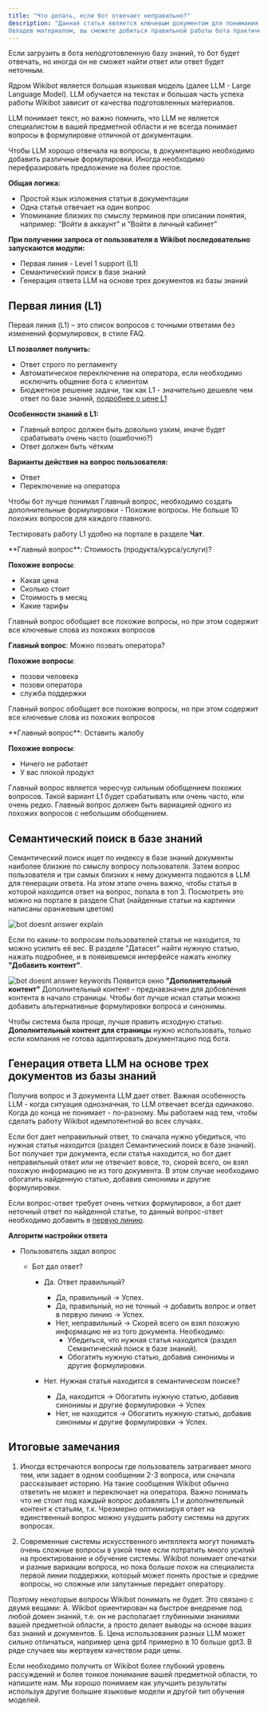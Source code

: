 ---
title: "Что делать, если бот отвечает неправильно?"
description: "Данная статья является ключевым документом для понимания работы и тонкой настройке Wikibot. 
Овладев материалом, вы сможете добиться правильной работы бота практически в любых случаях."
---

Если загрузить в бота неподготовленную базу знаний, то бот будет отвечать, но иногда он не сможет найти ответ или ответ будет неточным.

Ядром Wikibot является большая языковая модель (далее LLM - Large Language Model).
LLM обучается на текстах и большая часть успеха работы Wikibot зависит от качества подготовленных материалов.

LLM понимает текст, но важно помнить, что LLM не является специалистом в вашей предметной области и не всегда понимает вопросы в формулировке отличной от документации.

Чтобы LLM хорошо отвечала на вопросы, в документацию необходимо добавить различные формулировки. Иногда необходимо перефразировать предложение на более простоe.

**Общая логика:**

- Простой язык изложения статьи в документации
- Одна статья отвечает на один вопрос
- Упоминание близких по смыслу терминов при описании понятия, например: “Войти в аккаунт” и “Войти в личный кабинет”

**При получении запроса от пользователя в Wikibot последовательно запускаются модули:**

- Первая линия - Level 1 support (L1)
- Семантический поиск в базе знаний
- Генерация ответа LLM на основе трех документов из базы знаний

## Первая линия (L1)

Первая линия (L1) – это список вопросов с точными ответами без изменений формулировок, в стиле FAQ.

**L1 позволяет получить:**

- Ответ строго по регламенту
- Автоматическое переключение на оператора, если необходимо исключить общение бота с клиентом
- Бюджетное решение задачи, так как L1 - значительно дешевле чем ответ по базе знаний, [подробнее о цене L1](https://Wikibot.pro/pricing)

**Особенности знаний в L1:**

- Главный вопрос должен быть довольно узким, иначе будет срабатывать очень часто (ошибочно?)
- Ответ должен быть чётким

**Варианты действия на вопрос пользователя:**

- Ответ
- Переключение на оператора

<Tip>
  Чтобы бот лучше понимал Главный вопрос, необходимо создать дополнительные
  формулировки - Похожие вопросы. Не больше 10 похожих вопросов для каждого
  главного.
</Tip>

Тестировать работу L1 удобно на портале в разделе **Чат**.

<Accordion title="Хороший пример L1">
  **Главный вопрос**:	Стоимость (продукта/курса/услуги)?

**Похожие вопросы**:

- Какая цена
- Сколько стоит
- Стоимость в месяц
- Какие тарифы

<Note>
  Главный вопрос обобщает все похожие вопросы, но при этом содержит все ключевые
  слова из похожих вопросов
</Note>

**Главный вопрос**: Можно позвать оператора?

**Похожие вопросы**:

- позови человека
- позови оператора
- служба поддержки

<Note>Главный вопрос обобщает все похожие вопросы, но при этом содержит все ключевые слова из похожих вопросов</Note>
</Accordion>

<Accordion title="Плохой пример L1">
**Главный вопрос**: Оставить жалобу

**Похожие вопросы**:

- Ничего не работает
- У вас плохой продукт

<Note>Главный вопрос является чересчур сильным обобщением похожих вопросов. Такой вариант L1 будет срабатывать или очень часто, или очень редко. 
Главный вопрос должен быть вариацией одного из похожих вопросов с небольшим обобщением.</Note>
</Accordion>

## Семантический поиск в базе знаний

Семантический поиск ищет по индексу в базе знаний документы наиболее близкие по смыслу вопросу пользователя.
Затем вопрос пользователя и три самых близких к нему документа подаются в LLM для генерации ответа.
На этом этапе очень важно, чтобы статья в которой находится ответ на вопрос, попала в топ 3.
Посмотреть это можно на портале в разделе Chat (найденные статьи на картинки написаны оранжевым цветом)

<img
  src="/images/guides-bot-doesnt-answer-explain.jpg"
  alt="bot doesnt answer explain"
/>

Если по каким-то вопросам пользователей статья не находится, то можно усилить её вес.
В разделе "Датасет" найти нужную статью, нажать подробнее, и в появившемся интерфейсе нажать кнопку **"Добавить контент"**.

<img
  src="/images/guides-bot-doesnt-answer-keywords.jpg"
  alt="bot doesnt answer keywords"
/>
Появится окно  **"Дополнительный контент"**
Дополнительный контент - преднавзначен для добовления контента в начало страницы. 
Чтобы бот лучше искал статьи можно добавить альтернативные формулировки вопроса и синонимы.

Чтобы система была проще, лучше править исходную статью. **Дополнительный контент для страницы** нужно использовать, только если компания не готова адаптировать документацию под бота.

## Генерация ответа LLM на основе трех документов из базы знаний

Получив вопрос и 3 документа LLM дает ответ.
Важная особенность LLM - когда ситуация однозначная, то LLM отвечает всегда одинаково. Когда до конца не понимает - по-разному.
Мы работаем над тем, чтобы сделать работу Wikibot идемпотентной во всех случаях.

Если бот дает неправильный ответ, то сначала нужно убедиться, что нужная статья находится (раздел Семантический поиск в базе знаний).
Бот получает три документа, если статья находится, но бот дает неправильный ответ или не отвечает вовсе, то, скорей всего, он взял похожую информацию не из того документа.
В этом случае необходимо обогатить найденную статью, добавив синонимы и другие формулировки.

Если вопрос-ответ требует очень четких формулировок, а бот дает неточный ответ по найденной статье, то данный вопрос-ответ необходимо добавить в [первую линию](/lk/l1).

**Алгоритм настройки ответа**

- Пользователь задал вопрос

  - Бот дал ответ?

    - Да. Ответ правильный?

      - Да, правильный → Успех.
      - Да, правильный, но не точный → добавить вопрос и ответ в первую линию → Успех.
      - Нет, неправильный → Скорей всего он взял похожую информацию не из того документа. Необходимо:
        - Убедиться, что нужная статья находится (раздел Семантический поиск в базе знаний).
        - Обогатить нужную статью, добавив синонимы и другие формулировки.

    - Нет. Нужная статья находится в семантическом поиске?
      - Да, находится → Обогатить нужную статью, добавив синонимы и другие формулировки → Успех
      - Нет, не находится → Обогатить нужную статью, добавив синонимы и другие формулировки → Успех.

## Итоговые замечания

1. Иногда встречаются вопросы где пользователь затрагивает много тем, или задает в одном сообщении 2-3 вопроса, или сначала рассказывает историю. На такие сообщения Wikibot обычно ответить не может и переключает на оператора. Важно понимать что не стоит под каждый вопрос добавлять L1 и дополнительный контент к статьям, т.к. Чрезмерно оптимизируя ответ на единственный вопрос можно ухудшить работу системы на других вопросах.

2. Современные системы искусственного интеллекта могут понимать очень сложные вопросы в узкой теме если потратить много усилий на проектирование и обучение системы. Wikibot понимает опечатки и разные вариации вопроса, но пока больше похож на специалиста первой линии поддержки, который может понять простые и средние вопросы, но сложные или запутанные передает оператору. 

Поэтому некоторые вопросы Wikibot понимать не будет.
Это связано с двумя вещами:
А. Wikibot ориентирован на быстрое внедрение под любой домен знаний, т.е. он не располагает глубинными знаниями вашей предметной области, а просто делает выводы на основе ваших баз знаний и документов.
Б. Цена использования разных LLM может сильно отличаться, например цена gpt4 примерно в 10 больше gpt3. В ряде случаев мы жертвуем качеством ради цены.

Если необходимо получить от Wikibot более глубокий уровень рассуждений и более тонкое понимание вашей предметной области, то напишите нам. Мы хорошо понимаем как улучшить результаты используя другие большие языковые модели и другой тип обучения моделей.
